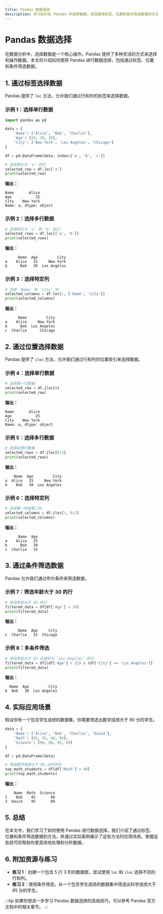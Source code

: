 ```yaml
---
title: Pandas 数据选择
description: 学习如何在 Pandas 中选择数据，包括使用标签、位置和条件筛选数据的方法。
---
```


# Pandas 数据选择

在数据分析中，选择数据是一个核心操作。Pandas 提供了多种灵活的方式来选择和操作数据。本文将介绍如何使用 Pandas 进行数据选择，包括通过标签、位置和条件筛选数据。

## 1. 通过标签选择数据

Pandas 提供了 `loc` 方法，允许我们通过行和列的标签来选择数据。

### 示例 1：选择单行数据

```python
import pandas as pd

data = {
    'Name': ['Alice', 'Bob', 'Charlie'],
    'Age': [25, 30, 35],
    'City': ['New York', 'Los Angeles', 'Chicago']
}

df = pd.DataFrame(data, index=['a', 'b', 'c'])

# 选择索引为 'a' 的行
selected_row = df.loc['a']
print(selected_row)
```

**输出：**
```
Name       Alice
Age           25
City    New York
Name: a, dtype: object
```

### 示例 2：选择多行数据

```python
# 选择索引为 'a' 和 'b' 的行
selected_rows = df.loc[['a', 'b']]
print(selected_rows)
```

**输出：**
```
      Name  Age         City
a    Alice   25     New York
b      Bob   30  Los Angeles
```

### 示例 3：选择特定列

```python
# 选择 'Name' 和 'City' 列
selected_columns = df.loc[:, ['Name', 'City']]
print(selected_columns)
```

**输出：**
```
      Name         City
a    Alice     New York
b      Bob  Los Angeles
c  Charlie      Chicago
```

## 2. 通过位置选择数据

Pandas 提供了 `iloc` 方法，允许我们通过行和列的位置索引来选择数据。

### 示例 4：选择单行数据

```python
# 选择第一行数据
selected_row = df.iloc[0]
print(selected_row)
```

**输出：**
```
Name       Alice
Age           25
City    New York
Name: a, dtype: object
```

### 示例 5：选择多行数据

```python
# 选择前两行数据
selected_rows = df.iloc[0:2]
print(selected_rows)
```

**输出：**
```
    Name  Age         City
a  Alice   25     New York
b    Bob   30  Los Angeles
```

### 示例 6：选择特定列

```python
# 选择第一列和第二列
selected_columns = df.iloc[:, 0:2]
print(selected_columns)
```

**输出：**
```
      Name  Age
a    Alice   25
b      Bob   30
c  Charlie   35
```

## 3. 通过条件筛选数据

Pandas 允许我们通过布尔条件来筛选数据。

### 示例 7：筛选年龄大于 30 的行

```python
# 筛选年龄大于 30 的行
filtered_data = df[df['Age'] > 30]
print(filtered_data)
```

**输出：**
```
      Name  Age     City
c  Charlie   35  Chicago
```

### 示例 8：多条件筛选

```python
# 筛选年龄大于 25 且城市为 'Los Angeles' 的行
filtered_data = df[(df['Age'] > 25) & (df['City'] == 'Los Angeles')]
print(filtered_data)
```

**输出：**
```
  Name  Age         City
b  Bob   30  Los Angeles
```

## 4. 实际应用场景

假设你有一个包含学生成绩的数据集，你需要筛选出数学成绩大于 90 分的学生。

```python
data = {
    'Name': ['Alice', 'Bob', 'Charlie', 'David'],
    'Math': [85, 92, 88, 95],
    'Science': [90, 88, 92, 89]
}

df = pd.DataFrame(data)

# 筛选数学成绩大于 90 分的学生
top_math_students = df[df['Math'] > 90]
print(top_math_students)
```

**输出：**
```
    Name  Math  Science
1    Bob    92       88
3  David    95       89
```

## 5. 总结

在本文中，我们学习了如何使用 Pandas 进行数据选择。我们介绍了通过标签、位置和条件筛选数据的方法，并通过实际案例展示了这些方法的应用场景。掌握这些技巧将帮助你更高效地处理和分析数据。

## 6. 附加资源与练习

- **练习 1**：创建一个包含 5 行 3 列的数据框，尝试使用 `loc` 和 `iloc` 选择不同的行和列。
- **练习 2**：使用条件筛选，从一个包含学生成绩的数据集中筛选出科学成绩大于 85 分的学生。

:::tip
如果你想进一步学习 Pandas 数据选择的高级技巧，可以参考 Pandas 官方文档中的相关章节。
:::